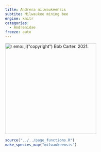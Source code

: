 ```yaml
---
title: Andrena milwaukeensis
subtite: Milwaukee mining bee
engine: knitr
categories:
  - Andrenidae
freeze: auto
---
```

[![`r emo::ji("copyright")` Bob Carter. 2021.](/files/no_bee.png){height=300}](https://inaturalist.ca/observations/79898466)

```r
source("../../page_functions.R")
make_species_map("milwaukeensis")
```
